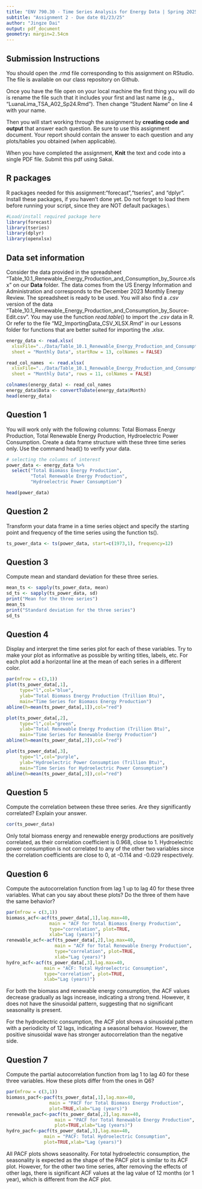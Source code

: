 ```yaml
---
title: "ENV 790.30 - Time Series Analysis for Energy Data | Spring 2025"
subtitle: "Assignment 2 - Due date 01/23/25"
author: "Jingze Dai"
output: pdf_document
geometry: margin=2.54cm
---
```


## Submission Instructions

You should open the .rmd file corresponding to this assignment on RStudio. The file is available on our class repository on Github.   

Once you have the file open on your local machine the first thing you will do is rename the file such that it includes your first and last name (e.g., "LuanaLima_TSA_A02_Sp24.Rmd"). Then change "Student Name" on line 4 with your name. 

Then you will start working through the assignment by  **creating code and output** that answer each question. Be sure to use this assignment document. Your report should contain the answer to each question and any plots/tables you obtained (when applicable).

When you have completed the assignment, **Knit** the text and code into a single PDF file. Submit this pdf using Sakai. 

## R packages

R packages needed for this assignment:"forecast","tseries", and "dplyr". Install these packages, if you haven't done yet. Do not forget to load them before running your script, since they are NOT default packages.\\

```r
#Load/install required package here
library(forecast)
library(tseries)
library(dplyr)
library(openxlsx)
```


## Data set information  

Consider the data provided in the spreadsheet "Table_10.1_Renewable_Energy_Production_and_Consumption_by_Source.xlsx" on our **Data** folder. The data comes from the US Energy Information and Administration and corresponds to the December 2023 Monthly Energy Review. The spreadsheet is ready to be used. You will also find a $.csv$ version of the data "Table_10.1_Renewable_Energy_Production_and_Consumption_by_Source-Edit.csv". You may use the function $read.table()$ to import the $.csv$ data in R. Or refer to the file "M2_ImportingData_CSV_XLSX.Rmd" in our Lessons folder for functions that are better suited for importing the $.xlsx$.

```r
energy_data <- read.xlsx(
  xlsxFile="../Data/Table_10.1_Renewable_Energy_Production_and_Consumption_by_Source.xlsx",
  sheet = "Monthly Data", startRow = 13, colNames = FALSE)

read_col_names  <- read.xlsx(
  xlsxFile="../Data/Table_10.1_Renewable_Energy_Production_and_Consumption_by_Source.xlsx",
  sheet = "Monthly Data", rows = 11, colNames = FALSE)

colnames(energy_data) <- read_col_names
energy_data$Data <- convertToDate(energy_data$Month)
head(energy_data)
```


## Question 1
You will work only with the following columns: Total Biomass Energy Production, Total Renewable Energy Production, Hydroelectric Power Consumption. Create a data frame structure with these three time series only. Use the command head() to verify your data.

```r
# selecting the columns of interest
power_data <- energy_data %>% 
  select("Total Biomass Energy Production",
         "Total Renewable Energy Production", 
         "Hydroelectric Power Consumption")

head(power_data)
```


## Question 2
Transform your data frame in a time series object and specify the starting point and frequency of the time series using the function ts().

```r
ts_power_data <- ts(power_data, start=c(1973,1), frequency=12)
```


## Question 3
Compute mean and standard deviation for these three series.

```r
mean_ts <- sapply(ts_power_data, mean)
sd_ts <- sapply(ts_power_data, sd)
print("Mean for the three series")
mean_ts
print("Standard deviation for the three series")
sd_ts
```


## Question 4
Display and interpret the time series plot for each of these variables. Try to make your plot as informative as possible by writing titles, labels, etc. For each plot add a horizontal line at the mean of each series in a different color.

```r

par(mfrow = c(3,1))
plot(ts_power_data[,1],
     type="l",col="blue",
     ylab="Total Biomass Energy Production (Trillion Btu)",
     main="Time Series for Biomass Energy Production") 
abline(h=mean(ts_power_data[,1]),col="red")

plot(ts_power_data[,2],
     type="l",col="green",
     ylab="Total Renewable Energy Production (Trillion Btu)",
     main="Time Series for Renewable Energy Production") 
abline(h=mean(ts_power_data[,2]),col="red")

plot(ts_power_data[,3],
     type="l",col="purple",
     ylab="Hydroelectric Power Consumption (Trillion Btu)",
     main="Time Series for Hydroelectric Power Consumption") 
abline(h=mean(ts_power_data[,3]),col="red")
```


## Question 5
Compute the correlation between these three series. Are they significantly correlated? Explain your answer.

```r
cor(ts_power_data)
```

Only total biomass energy and renewable energy productions are positively correlated, as their correlation coefficient is 0.968, close to 1. Hydroelectric power consumption is not correlated to any of the other two variables since the correlation coefficients are close to 0, at -0.114 and -0.029 respectively.

## Question 6
Compute the autocorrelation function from lag 1 up to lag 40 for these three variables. What can you say about these plots? Do the three of them have the same behavior?

```r

par(mfrow = c(3,1))
biomass_acf<-acf(ts_power_data[,1],lag.max=40, 
                main = "ACF for Total Biomass Energy Production",
                type="correlation", plot=TRUE,
                xlab="Lag (years)")
renewable_acf<-acf(ts_power_data[,2],lag.max=40, 
                  main = "ACF for Total Renewable Energy Production",
                  type="correlation", plot=TRUE,
                  xlab="Lag (years)")
hydro_acf<-acf(ts_power_data[,3],lag.max=40, 
              main = "ACF: Total Hydroelectric Consumption",
              type="correlation", plot=TRUE,
              xlab="Lag (years)")
```
For both the biomass and renewable energy consumption, the ACF values decrease gradually as lags increase, indicating a strong trend. However, it does not have the sinusoidal pattern, suggesting that no significant seasonality is present.

For the hydroelectric consumption, the ACF plot shows a sinusoidal pattern with a periodicity of 12 lags, indicating a seasonal behavior. However, the positive sinusoidal wave has stronger autocorrelation than the negative side.

## Question 7
Compute the partial autocorrelation function from lag 1 to lag 40 for these three variables. How these plots differ from the ones in Q6?

```r
par(mfrow = c(3,1))
biomass_pacf<-pacf(ts_power_data[,1],lag.max=40, 
                main = "PACF for Total Biomass Energy Production",
                plot=TRUE,xlab="Lag (years)")
renewable_pacf<-pacf(ts_power_data[,2],lag.max=40, 
                  main = "PACF for Total Renewable Energy Production",
                  plot=TRUE,xlab="Lag (years)")
hydro_pacf<-pacf(ts_power_data[,3],lag.max=40, 
              main = "PACF: Total Hydroelectric Consumption",
              plot=TRUE,xlab="Lag (years)")
```

All PACF plots shows seasonality. For total hydroelectric consumption, the seasonality is expected as the shape of the PACF plot is similar to its ACF plot. However, for the other two time series, after removing the effects of other lags, there is significant ACF values at the lag value of 12 months (or 1 year), which is different from the ACF plot.